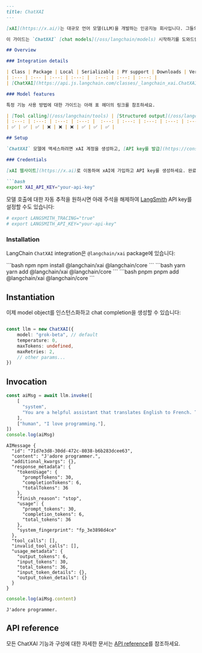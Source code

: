 ```markdown
---
title: ChatXAI
---

[xAI](https://x.ai/)는 대규모 언어 모델(LLM)을 개발하는 인공지능 회사입니다. 그들의 주력 모델인 Grok은 실시간 X(구 Twitter) 데이터로 학습되었으며, 기술적 작업에서 높은 성능을 유지하면서도 재치 있고 개성 넘치는 응답을 제공하는 것을 목표로 합니다.

이 가이드는 `ChatXAI` [chat models](/oss/langchain/models) 시작하기를 도와드립니다. 모든 `ChatXAI` 기능과 구성에 대한 자세한 문서는 [API reference](https://api.js.langchain.com/classes/_langchain_xai.ChatXAI.html)를 참조하세요.

## Overview

### Integration details

| Class | Package | Local | Serializable | PY support | Downloads | Version |
| :--- | :--- | :---: | :---: |  :---: | :---: | :---: |
| [ChatXAI](https://api.js.langchain.com/classes/_langchain_xai.ChatXAI.html) | [`@langchain/xai`](https://www.npmjs.com/package/@langchain/xai) | ❌ | ✅ | ❌ | ![NPM - Downloads](https://img.shields.io/npm/dm/@langchain/xai?style=flat-square&label=%20&) | ![NPM - Version](https://img.shields.io/npm/v/@langchain/xai?style=flat-square&label=%20&) |

### Model features

특정 기능 사용 방법에 대한 가이드는 아래 표 헤더의 링크를 참조하세요.

| [Tool calling](/oss/langchain/tools) | [Structured output](/oss/langchain/structured-output) | JSON mode | [Image input](/oss/langchain/messages#multimodal) | Audio input | Video input | [Token-level streaming](/oss/langchain/streaming/) | [Token usage](/oss/langchain/models#token-usage) | [Logprobs](/oss/langchain/models#log-probabilities) |
| :---: | :---: | :---: | :---: |  :---: | :---: | :---: | :---: | :---: |
| ✅ | ✅ | ✅ | ❌ | ❌ | ❌ | ✅ | ✅ | ✅ |

## Setup

`ChatXAI` 모델에 액세스하려면 xAI 계정을 생성하고, [API key를 발급](https://console.x.ai/)받고, `@langchain/xai` integration package를 설치해야 합니다.

### Credentials

[xAI 웹사이트](https://x.ai)로 이동하여 xAI에 가입하고 API key를 생성하세요. 완료한 후 `XAI_API_KEY` environment variable을 설정하세요:

```bash
export XAI_API_KEY="your-api-key"
```

모델 호출에 대한 자동 추적을 원하시면 아래 주석을 해제하여 [LangSmith](https://docs.smith.langchain.com/) API key를 설정할 수도 있습니다:

```bash
# export LANGSMITH_TRACING="true"
# export LANGSMITH_API_KEY="your-api-key"
```

### Installation

LangChain `ChatXAI` integration은 `@langchain/xai` package에 있습니다:

<CodeGroup>
```bash npm
npm install @langchain/xai @langchain/core
```
```bash yarn
yarn add @langchain/xai @langchain/core
```
```bash pnpm
pnpm add @langchain/xai @langchain/core
```
</CodeGroup>

## Instantiation

이제 model object를 인스턴스화하고 chat completion을 생성할 수 있습니다:

```typescript

const llm = new ChatXAI({
    model: "grok-beta", // default
    temperature: 0,
    maxTokens: undefined,
    maxRetries: 2,
    // other params...
})
```

## Invocation

```typescript
const aiMsg = await llm.invoke([
    [
      "system",
      "You are a helpful assistant that translates English to French. Translate the user sentence.",
    ],
    ["human", "I love programming."],
])
console.log(aiMsg)
```

```output
AIMessage {
  "id": "71d7e3d8-30dd-472c-8038-b6b283dcee63",
  "content": "J'adore programmer.",
  "additional_kwargs": {},
  "response_metadata": {
    "tokenUsage": {
      "promptTokens": 30,
      "completionTokens": 6,
      "totalTokens": 36
    },
    "finish_reason": "stop",
    "usage": {
      "prompt_tokens": 30,
      "completion_tokens": 6,
      "total_tokens": 36
    },
    "system_fingerprint": "fp_3e3898d4ce"
  },
  "tool_calls": [],
  "invalid_tool_calls": [],
  "usage_metadata": {
    "output_tokens": 6,
    "input_tokens": 30,
    "total_tokens": 36,
    "input_token_details": {},
    "output_token_details": {}
  }
}
```

```typescript
console.log(aiMsg.content)
```

```output
J'adore programmer.
```

## API reference

모든 ChatXAI 기능과 구성에 대한 자세한 문서는 [API reference](https://api.js.langchain.com/classes/_langchain_xai.ChatXAI.html)를 참조하세요.
```
